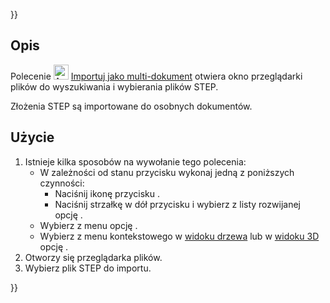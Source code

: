 {{UnfinishedDocu{{#translation:}}}}
<languages/>

{{Docnav/pl
|[[Assembly3_ImportFromSTEP/pl|Importuj ze STEP]]
|[[Assembly3_ResolveConstraints/pl|Rozwiąż wiązania]]
|[[Assembly3_Workbench/pl|środowisko pracy Assembly3]]
|IconL=Assembly_Import.svg
|IconR=Assembly3_workbench_icon.svg
|IconC=Assembly3_workbench_icon.svg
}}

{{GuiCommand/pl
|Name=Assembly3 ImportMultiDocument
|Name/pl=Assembly3: Importuj multi-dokument
|Icon=Assembly_Import.svg
|MenuLocation=Assembly3 → Importuj ze STEP → Importuj jako multi-dokument
|Workbenches=[[Assembly3_Workbench/pl|Assembly3]]
}}

<span id="Description"></span>
==Opis==

Polecenie [[Image:Assembly_ImportMulti.svg‎‎|24px]] [[Assembly3_ImportMultiDocument/pl|Importuj jako multi-dokument]] otwiera okno przeglądarki plików do wyszukiwania i wybierania plików STEP.

Złożenia STEP są importowane do osobnych dokumentów.

<span id="Usage"></span>
==Użycie==

# Istnieje kilka sposobów na wywołanie tego polecenia:
#* W zależności od stanu przycisku wykonaj jedną z poniższych czynności:
#** Naciśnij ikonę przycisku {{Button|[[Image:Assembly_ImportMulti.svg‎‎|16px]][[Image:Toolbar_flyout_arrow.svg|x16px]] [[Assembly3_ImportMultiDocument/pl|Importuj jako multi-dokument]]}}.
#** Naciśnij strzałkę w dół przycisku {{Button|[[Image:Assembly_Import.svg||x16px]][[Image:Toolbar_flyout_arrow.svg|x16px]] '''Importuj ze STEP'''}} i wybierz z listy rozwijanej opcję {{MenuCommand|[[Image:Assembly_ImportMulti.svg|16px]] Importuj jako multi-dokument}}.
#* Wybierz z menu opcję {{MenuCommand|Assembly3 → Importuj ze STEP → [[Image:Assembly_ImportMulti.svg‎‎|16px]] Importuj jako multi-dokument}}.
#* Wybierz z menu kontekstowego w [[Tree_view/pl|widoku drzewa]] lub w [[3D_view/pl|widoku 3D]] opcję {{MenuCommand|Assembly → Importuj ze STEP → [[Image:Assembly_ImportMulti.svg‎‎|16px]] Importuj jako multi-dokument}}.
# Otworzy się przeglądarka plików.
# Wybierz plik STEP do importu.


{{Docnav/pl
|[[Assembly3_ImportFromSTEP/pl|Importuj ze STEP]]
|[[Assembly3_ResolveConstraints/pl|Rozwiąż wiązania]]
|[[Assembly3_Workbench/pl|środowisko pracy Assembly3]]
|IconL=Assembly_Import.svg
|IconR=Assembly3_workbench_icon.svg
|IconC=Assembly3_workbench_icon.svg
}}

{{Userdocnavi{{#translation:}}}}